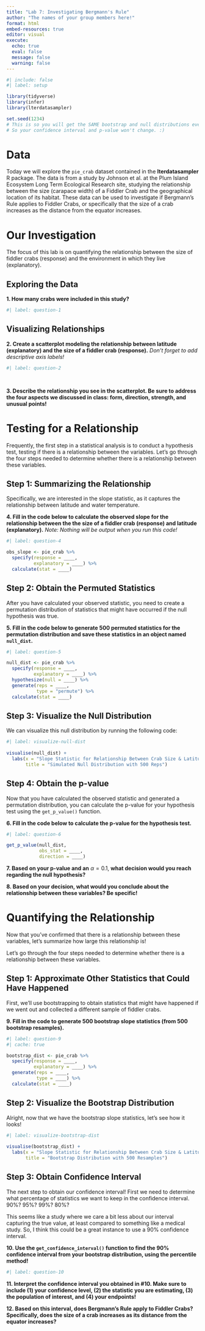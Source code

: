 ```yaml
---
title: "Lab 7: Investigating Bergmann's Rule"
author: "The names of your group members here!"
format: html
embed-resources: true
editor: visual
execute: 
  echo: true
  eval: false
  message: false
  warning: false
---
```


```r
#| include: false
#| label: setup

library(tidyverse)
library(infer)
library(lterdatasampler)

set.seed(1234)
# This is so you will get the SAME bootstrap and null distributions every time you run your code
# So your confidence interval and p-value won't change. :) 
```

# Data

Today we will explore the `pie_crab` dataset contained in the **lterdatasampler** R package. The data is from a study by Johnson et al. at the Plum Island Ecosystem Long Term Ecological Research site, studying the relationship between the size (carapace width) of a Fiddler Crab and the geographical location of its habitat. These data can be used to investigate if Bergmann's Rule applies to Fiddler Crabs, or specifically that the size of a crab increases as the distance from the equator increases.

# Our Investigation

The focus of this lab is on quantifying the relationship between the size of fiddler crabs (response) and the environment in which they live (explanatory).

## Exploring the Data

**1. How many crabs were included in this study?**

```r
#| label: question-1


```

## Visualizing Relationships

**2. Create a scatterplot modeling the relationship between latitude (explanatory) and the size of a fiddler crab (response).** *Don't forget to add descriptive axis labels!*

```r
#| label: question-2

  
```

**3. Describe the relationship you see in the scatterplot. Be sure to address the four aspects we discussed in class: form, direction, strength, and unusual points!**

# Testing for a Relationship

Frequently, the first step in a statistical analysis is to conduct a hypothesis test, testing if there is a relationship between the variables. Let's go through the four steps needed to determine whether there is a relationship between these variables.

## Step 1: Summarizing the Relationship

Specifically, we are interested in the slope statistic, as it captures the relationship between latitude and water temperature.

**4. Fill in the code below to calculate the observed slope for the relationship between the the size of a fiddler crab (response) and latitude (explanatory).** *Note: Nothing will be output when you run this code!*

```r
#| label: question-4

obs_slope <- pie_crab %>% 
  specify(response = ____, 
          explanatory = ____) %>% 
  calculate(stat = ____)
```

## Step 2: Obtain the Permuted Statistics

After you have calculated your observed statistic, you need to create a permutation distribution of statistics that might have occurred if the null hypothesis was true.

**5. Fill in the code below to generate 500 permuted statistics for the permutation distribution and save these statistics in an object named `null_dist`.**

```r
#| label: question-5

null_dist <- pie_crab %>% 
  specify(response = ____, 
          explanatory = ____) %>% 
  hypothesize(null = ____) %>% 
  generate(reps = ____, 
           type = "permute") %>% 
  calculate(stat = ____)

```

## Step 3: Visualize the Null Distribution

We can visualize this null distribution by running the following code:

```r
#| label: visualize-null-dist
 
visualise(null_dist) +
  labs(x = "Slope Statistic for Relationship Between Crab Size & Latitude", 
       title = "Simulated Null Distribution with 500 Reps")
```

## Step 4: Obtain the p-value

Now that you have calculated the observed statistic and generated a permutation distribution, you can calculate the p-value for your hypothesis test using the `get_p_value()` function.

**6. Fill in the code below to calculate the p-value for the hypothesis test.**

```r
#| label: question-6

get_p_value(null_dist, 
            obs_stat = ____, 
            direction = ____)
```

**7. Based on your p-value and an** $\alpha = 0.1$, **what decision would you reach regarding the null hypothesis?**

**8. Based on your decision, what would you conclude about the relationship between these variables? Be specific!**

<!-- Now switch roles! -->

# Quantifying the Relationship

Now that you've confirmed that there is a relationship between these variables, let's summarize how large this relationship is!

Let's go through the four steps needed to determine whether there is a relationship between these variables.

## Step 1: Approximate Other Statistics that Could Have Happened

First, we'll use bootstrapping to obtain statistics that might have happened if we went out and collected a different sample of fiddler crabs.

**9. Fill in the code to generate 500 bootstrap slope statistics (from 500 bootstrap resamples).**

```r
#| label: question-9
#| cache: true

bootstrap_dist <- pie_crab %>% 
  specify(response = ____, 
          explanatory = ____) %>% 
  generate(reps = ____, 
           type = ____) %>% 
  calculate(stat = ____)
```

## Step 2: Visualize the Bootstrap Distribution

Alright, now that we have the bootstrap slope statistics, let's see how it looks!

```r
#| label: visualize-bootstrap-dist
 
visualise(bootstrap_dist) +
  labs(x = "Slope Statistic for Relationship Between Crab Size & Latitude", 
       title = "Bootstrap Distribution with 500 Resamples")
```

## Step 3: Obtain Confidence Interval

The next step to obtain our confidence interval! First we need to determine what percentage of statistics we want to keep in the confidence interval. 90%? 95%? 99%? 80%?

This seems like a study where we care a bit less about our interval capturing the true value, at least compared to something like a medical study. So, I think this could be a great instance to use a 90% confidence interval.

**10. Use the `get_confidence_interval()` function to find the 90% confidence interval from your bootstrap distribution, using the percentile method!**

```r
#| label: question-10


```

**11. Interpret the confidence interval you obtained in #10. Make sure to include (1) your confidence level, (2) the statistic you are estimating, (3) the population of interest, and (4) your endpoints!**

**12. Based on this interval, does Bergmann's Rule apply to Fiddler Crabs? Specifically, does the size of a crab increases as its distance from the equator increases?**
